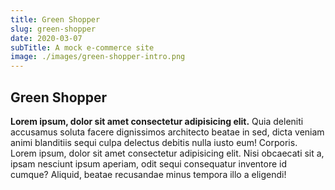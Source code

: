 ```yaml
---
title: Green Shopper
slug: green-shopper
date: 2020-03-07
subTitle: A mock e-commerce site
image: ./images/green-shopper-intro.png
---
```


## Green Shopper

**Lorem ipsum, dolor sit amet consectetur adipisicing elit.** Quia deleniti accusamus soluta facere dignissimos architecto beatae in sed, dicta veniam animi blanditiis sequi culpa delectus debitis nulla iusto eum! Corporis.
Lorem ipsum, dolor sit amet consectetur adipisicing elit. Nisi obcaecati sit a, ipsam nesciunt ipsum aperiam, odit sequi consequatur inventore id cumque? Aliquid, beatae recusandae minus tempora illo a eligendi!
